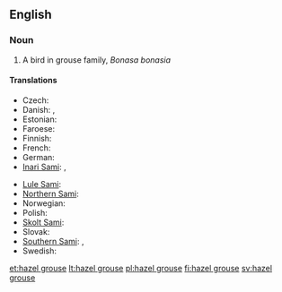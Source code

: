==English==
{{wikipedia}}

===Noun===
{{en-noun|head=[[hazel]] [[grouse]]}}

# A bird in grouse family, ''Bonasa bonasia''

====Translations====
{{trans-top|bird}}
* Czech: {{t-|cs|jeřábek lesní|m}}
* Danish: {{t-|da|hjerpe|c}}, {{t-|da|jærpe|c}}
* Estonian: {{t-|et|laanepüü}}
* Faroese: {{t-|fo|jarpi|m}}
* Finnish: {{t+|fi|pyy}}
* French: {{t+|fr|gélinotte des bois|f}}
* German: {{t+|de|Haselhuhn|n}}
* [[Inari Sami]]: {{tø|smn|puágui}}, {{tø|smn|pagoi}}
{{trans-mid}}
* [[Lule Sami]]: {{tø|smj|bákkoj}}
* [[Northern Sami]]: {{tø|se|bakku}}
* Norwegian: {{t+|no|jerpe|m|f}}
* Polish: {{t+|pl|jarząbek|m}}
* [[Skolt Sami]]: {{tø|sms|pââgg}}
* Slovak: {{t-|sk|jariabok hôrny|m}}
* [[Southern Sami]]: {{tø|sma|brorke}}, {{tø|sma|frorke}}
* Swedish: {{t+|sv|järpe|c}}
{{trans-bottom}}

[[et:hazel grouse]]
[[lt:hazel grouse]]
[[pl:hazel grouse]]
[[fi:hazel grouse]]
[[sv:hazel grouse]]